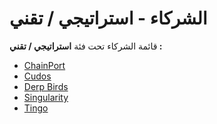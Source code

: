# الشركاء - استراتيجي / تقني   

قائمة الشركاء تحت فئة **استراتيجي / تقني :**  

- [ChainPort](/company/partners/strategic-technology/chainport)  
- [Cudos](/company/partners/strategic-technology/cudos)  
- [Derp Birds](/company/partners/strategic-technology/derp-birds)  
- [Singularity](/company/partners/strategic-technology/singularity)  
- [Tingo](/company/partners/strategic-technology/tingo)  
